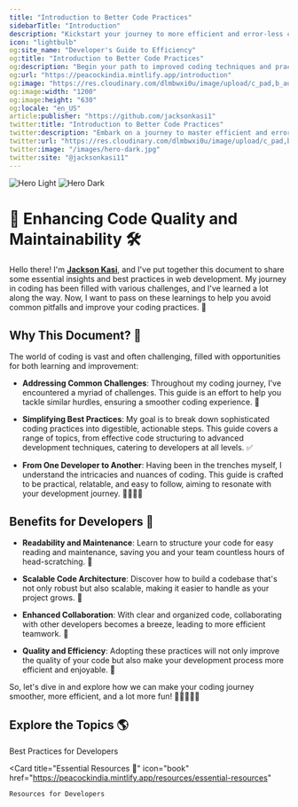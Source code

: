 ```yaml
---
title: "Introduction to Better Code Practices"
sidebarTitle: "Introduction"
description: "Kickstart your journey to more efficient and error-less coding with our developer's guide to better code practices."
icon: "lightbulb"
og:site_name: "Developer's Guide to Efficiency"
og:title: "Introduction to Better Code Practices"
og:description: "Begin your path to improved coding techniques and practices with insights from experts."
og:url: "https://peacockindia.mintlify.app/introduction"
og:image: "https://res.cloudinary.com/dlmbwxi0u/image/upload/c_pad,b_auto:predominant,fl_preserve_transparency/v1706589750/hero-dark_tpf2wy.jpg?_s=public-apps"
og:image:width: "1200"
og:image:height: "630"
og:locale: "en_US"
article:publisher: "https://github.com/jacksonkasi1"
twitter:title: "Introduction to Better Code Practices"
twitter:description: "Embark on a journey to master efficient and error-less coding practices."
twitter:url: "https://res.cloudinary.com/dlmbwxi0u/image/upload/c_pad,b_auto:predominant,fl_preserve_transparency/v1706589750/hero-dark_tpf2wy.jpg?_s=public-apps"
twitter:image: "/images/hero-dark.jpg"
twitter:site: "@jacksonkasi11"
---
```


<img
  className="block dark:hidden"
  src="/images/hero-light.svg"
  alt="Hero Light"
/>
<img
  className="hidden dark:block"
  src="/images/hero-dark.svg"
  alt="Hero Dark"
/>

# 🚀 Enhancing Code Quality and Maintainability 🛠️

Hello there! I'm [**Jackson Kasi**](https://github.com/jacksonkasi1), and I've put together this document to share some essential insights and best practices in web development. My journey in coding has been filled with various challenges, and I've learned a lot along the way. Now, I want to pass on these learnings to help you avoid common pitfalls and improve your coding practices. 🌟

## Why This Document? 🤔

The world of coding is vast and often challenging, filled with opportunities for both learning and improvement:

- **Addressing Common Challenges**: Throughout my coding journey, I've encountered a myriad of challenges. This guide is an effort to help you tackle similar hurdles, ensuring a smoother coding experience. 🛑

- **Simplifying Best Practices**: My goal is to break down sophisticated coding practices into digestible, actionable steps. This guide covers a range of topics, from effective code structuring to advanced development techniques, catering to developers at all levels. ✅

- **From One Developer to Another**: Having been in the trenches myself, I understand the intricacies and nuances of coding. This guide is crafted to be practical, relatable, and easy to follow, aiming to resonate with your development journey. 🚶‍♂️🚶‍♀️

## Benefits for Developers 🌈

- **Readability and Maintenance**: Learn to structure your code for easy reading and maintenance, saving you and your team countless hours of head-scratching. 🧐

- **Scalable Code Architecture**: Discover how to build a codebase that's not only robust but also scalable, making it easier to handle as your project grows. 🌱

- **Enhanced Collaboration**: With clear and organized code, collaborating with other developers becomes a breeze, leading to more efficient teamwork. 🤝

- **Quality and Efficiency**: Adopting these practices will not only improve the quality of your code but also make your development process more efficient and enjoyable. 🎯

So, let's dive in and explore how we can make your coding journey smoother, more efficient, and a lot more fun! 🚀👩‍💻👨‍💻

## Explore the Topics 🌎

<CardGroup cols={2}>
  <Card
    title="Developer Best Practices ⚒️"
    icon="code"
    href="https://peacockindia.mintlify.app/docs/organizing-imports"
  >
    Best Practices for Developers
  </Card>

  <Card
    title="Essential Resources 📖"
    icon="book"
    href="https://peacockindia.mintlify.app/resources/essential-resources"
  >
    Resources for Developers
  </Card>
</CardGroup>
